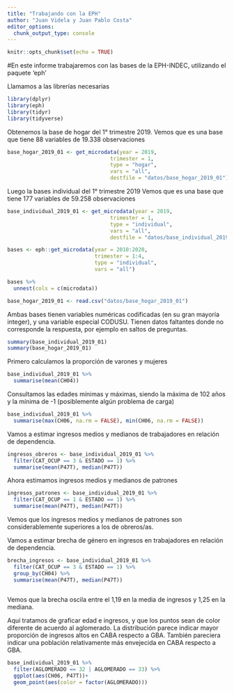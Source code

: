 ```yaml
---
title: "Trabajando con la EPH"
author: "Juan Videla y Juan Pablo Costa"
editor_options: 
  chunk_output_type: console
---
```


```r
knitr::opts_chunk$set(echo = TRUE)
```

#En este informe trabajaremos con las bases de la EPH-INDEC, utilizando el paquete 'eph'

Llamamos a las librerías necesarias
```r
library(dplyr)
library(eph)
library(tidyr)
library(tidyverse)

```

Obtenemos la base de hogar del 1° trimestre 2019.
Vemos que es una base que tiene 88 variables de 19.338 observaciones


```r
base_hogar_2019_01 <- get_microdata(year = 2019,
                                 trimester = 1,
                                 type = "hogar",
                                 vars = "all",
                                 destfile = "datos/base_hogar_2019_01")

```


Luego la bases individual del 1° trimestre 2019
Vemos que es una base que tiene 177 variables de 59.258 observaciones

```r
base_individual_2019_01 <- get_microdata(year = 2019,
                                 trimester = 1,
                                 type = "individual",
                                 vars = "all",
                                 destfile = "datos/base_individual_2019_01")

```


```r
bases <- eph::get_microdata(year = 2010:2020,
                            trimester = 1:4,
                            type = "individual",
                            vars = "all")

bases %>% 
  unnest(cols = c(microdata))
```



```r
base_hogar_2019_01 <- read.csv("datos/base_hogar_2019_01")
```


Ambas bases tienen variables numéricas codificadas (en su gran mayoría integer), y una variable especial CODUSU.
Tienen datos faltantes donde no corresponde la respuesta, por ejemplo en saltos de preguntas.
```r
summary(base_individual_2019_01)
summary(base_hogar_2019_01)
```


Primero calculamos la proporción de varones y mujeres
```r
base_individual_2019_01 %>% 
  summarise(mean(CH04))
```


Consultamos las edades mínimas y máximas, siendo la máxima de 102 años y la mínima de -1 (posiblemente algún problema de carga)
```r
base_individual_2019_01 %>% 
  summarise(max(CH06, na.rm = FALSE), min(CH06, na.rm = FALSE))
```


Vamos a estimar ingresos medios y medianos de trabajadores en relación de dependencia.

```r
ingresos_obreros <- base_individual_2019_01 %>% 
  filter(CAT_OCUP == 3 & ESTADO == 1) %>% 
  summarise(mean(P47T), median(P47T))
```

Ahora estimamos ingresos medios y medianos de patrones
```r
ingresos_patrones <- base_individual_2019_01 %>% 
  filter(CAT_OCUP == 1 & ESTADO == 1) %>% 
  summarise(mean(P47T), median(P47T))
```

Vemos que los ingresos medios y medianos de patrones son considerablemente superiores a los de obreros/as.

Vamos a estimar brecha de género en ingresos en trabajadores en relación de dependencia.
```r
brecha_ingresos <- base_individual_2019_01 %>%
  filter(CAT_OCUP == 3 & ESTADO == 1) %>% 
  group_by(CH04) %>%
  summarise(mean(P47T), median(P47T))
  
```
Vemos que la brecha oscila entre el 1,19 en la media de ingresos y 1,25 en la mediana.


Aquí tratamos de graficar edad e ingresos, y que los puntos sean de color diferente de acuerdo al aglomerado. La distribución parece indicar mayor proporción de ingresos altos en CABA respecto a GBA. También pareciera indicar una población relativamente más envejecida en CABA respecto a GBA.
```r
base_individual_2019_01 %>% 
  filter(AGLOMERADO == 32 | AGLOMERADO == 33) %>% 
  ggplot(aes(CH06, P47T))+
  geom_point(aes(color = factor(AGLOMERADO)))

```
